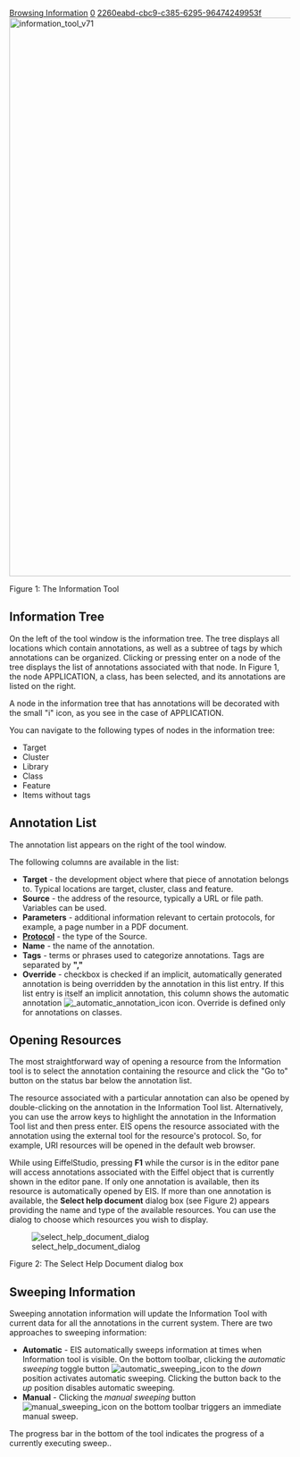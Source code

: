[[Property:title|Browsing Information]]
[[Property:weight|0]]
[[Property:uuid|2260eabd-cbc9-c385-6295-96474249953f]]
[[Image:information tool v71|1000px]]  

Figure 1: The Information Tool


==Information Tree==

On the left of the tool window is the information tree. The tree displays all locations which contain annotations, as well as a subtree of tags by which annotations can be organized. Clicking or pressing enter on a node of the tree displays the list of annotations associated with that node. In Figure 1, the node APPLICATION, a class, has been selected, and its annotations are listed on the right.

A node in the information tree that has annotations will be decorated with the small "i" icon, as you see in the case of APPLICATION.

You can navigate to the following types of nodes in the information tree:
*  Target
*  Cluster
*  Library
*  Class
*  Feature
*  Items without tags

==Annotation List==

The annotation list appears on the right of the tool window.

The following columns are available in the list:
*  '''Target''' - the development object where that piece of annotation belongs to. Typical locations are target, cluster, class and feature.
*  '''Source''' - the address of the resource, typically a URL or file path. Variables can be used.
*  '''Parameters''' - additional information relevant to certain protocols, for example, a page number in a PDF document.
*  '''[[Protocols|Protocol]]''' - the type of the Source. 
*  '''Name''' - the name of the annotation.
*  '''Tags''' - terms or phrases used to categorize annotations. Tags are separated by '''","'''
*  '''Override''' - checkbox is checked if an implicit, automatically generated annotation is being overridden by the annotation in this list entry. If this list entry is itself an implicit annotation, this column shows the automatic annotation [[Image: automatic annotation icon]] icon. Override is defined only for  annotations on classes.




{{note|EIS ignores any parameters in '''Parameters''' which are not used by the '''protocol''' specified in the entry. }}


{{tip| Clicking on title of each column sorts the list based on the values in that column. }}


==Opening Resources==

The most straightforward way of opening a resource from the Information tool is to select the annotation containing the resource and click the "Go to" button on the status bar below the annotation list.

The resource associated with a particular annotation can also be opened by double-clicking on the annotation in the Information Tool list. Alternatively, you can use the arrow keys to highlight the annotation in the Information Tool list and then press enter. EIS opens the resource associated with the annotation using the external tool for the resource's protocol. So, for example, URI resources will be opened in the default web browser.

While using EiffelStudio, pressing '''F1''' while the cursor is in the editor pane will access annotations associated with the Eiffel object that is currently shown in the editor pane. If only one annotation is available, then its resource is automatically opened by EIS. If more than one annotation is available, the '''Select help document''' dialog box (see Figure 2) appears providing the name and type of the available resources. You can use the dialog to choose which resources you wish to display.


[[Image:select help document dialog]]

Figure 2: The Select Help Document dialog box


==Sweeping Information==

Sweeping annotation information will update the Information Tool with current data for all the annotations in the current system. There are two approaches to sweeping information:
*  '''Automatic''' - EIS automatically sweeps information at times when Information tool is visible. On the bottom toolbar, clicking the ''automatic sweeping'' toggle button [[Image:automatic sweeping icon]] to the ''down'' position activates automatic sweeping. Clicking the button back to the ''up'' position disables automatic sweeping.
*  '''Manual''' - Clicking the ''manual sweeping'' button [[Image:manual sweeping icon]] on the bottom toolbar triggers an immediate manual sweep.

The progress bar in the bottom of the tool indicates the progress of a currently executing sweep..



